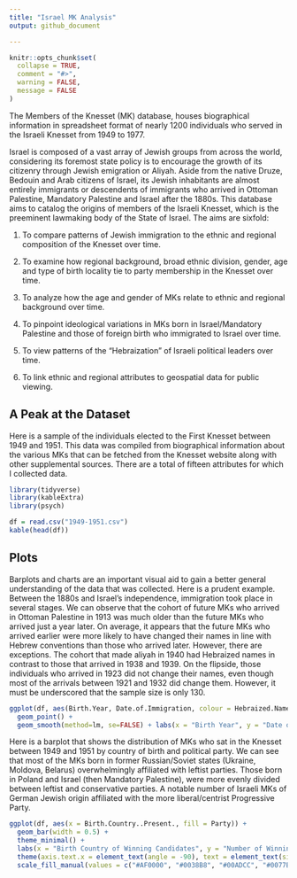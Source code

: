 ```yaml
---
title: "Israel MK Analysis"
output: github_document

---
```


```r
knitr::opts_chunk$set(
  collapse = TRUE,
  comment = "#>",
  warning = FALSE,
  message = FALSE
)
```

The Members of the Knesset (MK) database, houses biographical information in spreadsheet format of nearly 1200 individuals who served in the Israeli Knesset from 1949 to 1977.

Israel is composed of a vast array of Jewish groups from across the world, considering its foremost state policy is to encourage the growth of its citizenry through Jewish emigration or Aliyah. Aside from the native Druze, Bedouin and Arab citizens of Israel, its Jewish inhabitants are almost entirely immigrants or descendents of immigrants who arrived in Ottoman Palestine, Mandatory Palestine and Israel after the 1880s. This database aims to catalog the origins of members of the Israeli Knesset, which is the preeminent lawmaking body of the State of Israel. The aims are sixfold:

1) To compare patterns of Jewish immigration to the ethnic and regional composition of the Knesset over time. 

2) To examine how regional background, broad ethnic division, gender, age and type of birth locality tie to party membership in the Knesset over time.

3) To analyze how the age and gender of MKs relate to ethnic and regional background over time.

4) To pinpoint ideological variations in MKs born in Israel/Mandatory Palestine and those of foreign birth who immigrated to Israel over time. 

5) To view patterns of the “Hebraization” of Israeli political leaders over time.

6) To link ethnic and regional attributes to geospatial data for public viewing.

## A Peak at the Dataset

Here is a sample of the individuals elected to the First Knesset between 1949 and 1951. This data was compiled from biographical information about the various MKs that can be fetched from the Knesset website along with other supplemental sources. There are a total of fifteen attributes for which I collected data.

```r
library(tidyverse)
library(kableExtra)
library(psych)

df = read.csv("1949-1951.csv")
kable(head(df))
```
## Plots

Barplots and charts are an important visual aid to gain a better general understanding of the data that was collected. Here is a prudent example. Between the 1880s and Israel's independence, immigration took place in several stages. We can observe that the cohort of future MKs who arrived in Ottoman Palestine in 1913 was much older than the future MKs who arrived just a year later. On average, it appears that the future MKs who arrived earlier were more likely to have changed their names in line with Hebrew conventions than those who arrived later. However, there are exceptions. The cohort that made aliyah in 1940 had Hebraized names in contrast to those that arrived in 1938 and 1939. On the flipside, those individuals who arrived in 1923 did not change their names, even though most of the arrivals between 1921 and 1932 did change them. However, it must be underscored that the sample size is only 130.


```r
ggplot(df, aes(Birth.Year, Date.of.Immigration, colour = Hebraized.Name.)) + 
  geom_point() +  
  geom_smooth(method=lm, se=FALSE) + labs(x = "Birth Year", y = "Date of Immigration", color = "Hebraized Name")
```

Here is a barplot that shows the distribution of MKs who sat in the Knesset between 1949 and 1951 by country of birth and political party. We can see that most of the MKs born in former Russian/Soviet states (Ukraine, Moldova, Belarus) overwhelmingly affiliated with leftist parties. Those born in Poland and Israel (then Mandatory Palestine), were more evenly divided between leftist and conservative parties. A notable number of Israeli MKs of German Jewish origin affiliated with the more liberal/centrist Progressive Party.

```r

ggplot(df, aes(x = Birth.Country..Present., fill = Party)) + 
  geom_bar(width = 0.5) + 
  theme_minimal() + 
  labs(x = "Birth Country of Winning Candidates", y = "Number of Winning Candidates", fill = "Party") + 
  theme(axis.text.x = element_text(angle = -90), text = element_text(size = 7)) +  
  scale_fill_manual(values = c("#AF0000", "#0038B8", "#00ADCC", "#0077B9", "#FF524D", "#AD0101", "#FF0000", "#FFC800", "#0047AB", "#172d81", "#cd1b68", "#89C5C6"))

```
